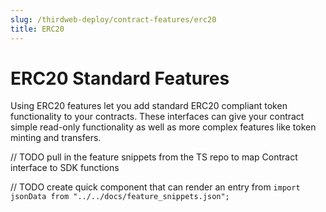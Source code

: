 ```yaml
---
slug: /thirdweb-deploy/contract-features/erc20
title: ERC20
---
```



# ERC20 Standard Features

Using ERC20 features let you add standard ERC20 compliant token functionality to your contracts. These interfaces can give your contract simple read-only functionality as well as more complex features like token minting and transfers.

// TODO pull in the feature snippets from the TS repo to map Contract interface to SDK functions

// TODO create quick component that can render an entry from `import jsonData from "../../docs/feature_snippets.json";`

<FeatureCodeSnippets featureName="ERC20" />
